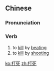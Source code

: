 ==Chinese==
{{zh-forms}}

===Pronunciation===
{{zh-pron
|m=dǎsǐ
|c=daa2 sei2
|h=pfs=tá-sí
|cat=v
}}

===Verb===
{{zh-verb}}

# to [[kill]] by [[beat]]ing
# to [[kill]] by [[shoot]]ing

[[ko:打死]]
[[zh:打死]]